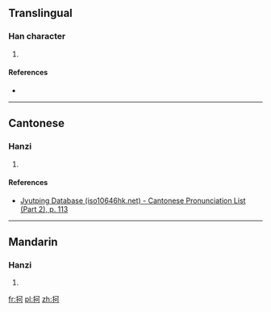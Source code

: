 ==Translingual==

===Han character===
{{Han char|rn=64|rad=手|as=05|sn=8|four=|canj=手一弓口 (QMNR)|ids=⿰[[扌]][[可]]}}

# {{defn|Han|sort=手05}}

====References====
* {{Han ref|kx=0423.090|dkj=11918|dj=0771.090|hdz=31849.020|uh=62B2|ud=25266}}

----

==Cantonese==

===Hanzi===
{{yue-hanzi|jyut=[[ho1]]|y=ho1}}

# {{defn|lang=yue|sort=手05}}

====References====
*[http://www.iso10646hk.net/jp/document/download.jsp Jyutping Database (iso10646hk.net) - Cantonese Pronunciation List (Part 2), p. 113]

----

==Mandarin==

===Hanzi===
{{cmn-hanzi|pin=[[hē]] ([[he1]])|wg=ho<sup>1</sup>}}

# {{defn|lang=cmn|sort=手11}}

[[fr:抲]]
[[pl:抲]]
[[zh:抲]]
